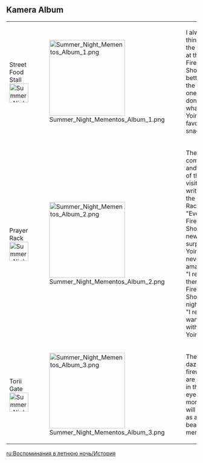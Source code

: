 {{Event Tabs}}

{{Quote|Traveler, there's another fireworks show tonight!<br>Let's bring along a [[Kamera]] to take some pictures this time!|[[Yoimiya]]}}

==Kamera Album==
{|class="wikitable tdc1 tdc2"
|Street Food Stall<br>[[File:Summer Night Mementos Icon 1.png|50px]]
|[[File:Summer Night Mementos Album 1.png|200px]]
|I always think that the snacks at the Fireworks Show taste better than the usual ones. But I don't know what Yoimiya's favorite snack is...
|-
|Prayer Rack<br>[[File:Summer Night Mementos Icon 2.png|50px]]
|[[File:Summer Night Mementos Album 2.png|200px]]
|The compliments and wishes of the visitors are written on the Prayer Rack:<br>"Every Fireworks Show brings new surprises. Yoimiya never fails to amaze us!"<br>"I really wish there was a Fireworks Show every night."<br>"I really want to play with Yoimiya!"
|-
|Torii Gate<br>[[File:Summer Night Mementos Icon 3.png|50px]]
|[[File:Summer Night Mementos Album 3.png|200px]]
|The dazzling fireworks are reflected in the girl's eyes, a brief moment that will remain as a beautiful memory.
|}

[[ru:Воспоминания в летнюю ночь/История]]